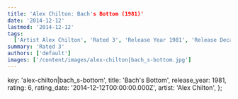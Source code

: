 ```yaml
---
title: 'Alex Chilton: Bach's Bottom (1981)'
date: '2014-12-12'
lastmod: '2014-12-12'
tags:
  ['Artist Alex Chilton', 'Rated 3', 'Release Year 1981', 'Release Decade 1980']
summary: 'Rated 3'
authors: ['default']
images: ['/content/images/alex-chilton|bach_s-bottom.jpg']
---
```


  key: 'alex-chilton|bach_s-bottom',
  title: 'Bach's Bottom',
  release_year: 1981,
  rating: 6,
  rating_date: '2014-12-12T00:00:00.000Z',
  artist: 'Alex Chilton',
};

<MusicRating data={data} />

